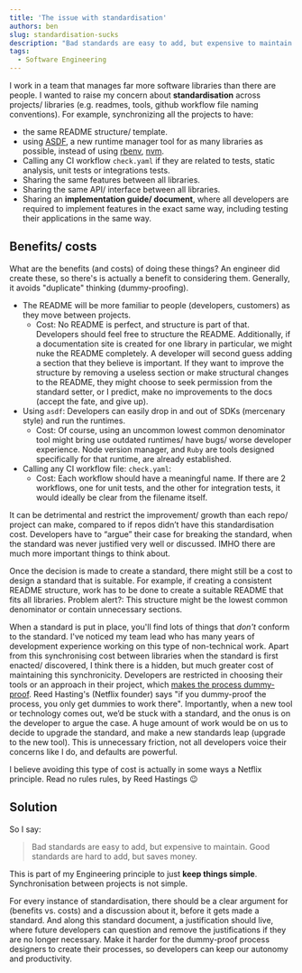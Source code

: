 ```yaml
---
title: 'The issue with standardisation'
authors: ben
slug: standardisation-sucks
description: "Bad standards are easy to add, but expensive to maintain. Good standards are hard to add, but saves money."
tags:
  - Software Engineering
---
```


I work in a team that manages far more software libraries than there are people. I wanted to raise my concern about **standardisation** across projects/ libraries (e.g. readmes, tools, github workflow file naming conventions). For example, synchronizing all the projects to have:

<!--truncate-->

- the same README structure/ template.
- using [ASDF](https://asdf-vm.com/), a new runtime manager tool for as many libraries as possible, instead of using [rbenv](https://github.com/rbenv/rbenv), [nvm](https://github.com/nvm-sh/nvm). 
- Calling any CI workflow `check.yaml` if they are related to tests, static analysis, unit tests or integrations tests.
- Sharing the same features between all libraries.
- Sharing the same API/ interface between all libraries.
- Sharing an **implementation guide/ document**, where all developers are required to implement features in the exact same way, including testing their applications in the same way. 

## Benefits/ costs

What are the benefits (and costs) of doing these things? An engineer did create these, so there's is actually a benefit to considering them. Generally, it avoids "duplicate" thinking (dummy-proofing).
- The README will be more familiar to people (developers, customers) as they move between projects. 
  - Cost: No README is perfect, and structure is part of that. Developers should feel free to structure the README. Additionally, if a documentation site is created for one library in particular, we might nuke the README completely. A developer will second guess adding a section that they believe is important. If they want to improve the structure by removing a useless section or make structural changes to the README, they might choose to seek permission from the standard setter, or I predict, make no improvements to the docs (accept the fate, and give up).
- Using `asdf`: Developers can easily drop in and out of SDKs (mercenary style) and run the runtimes. 
  - Cost: Of course, using an uncommon lowest common denominator tool might bring use outdated runtimes/ have bugs/ worse developer experience. Node version manager, and `Ruby` are tools designed specifically for that runtime, are already established. 
- Calling any CI workflow file: `check.yaml`: 
  - Cost: Each workflow should have a meaningful name. If there are 2 workflows, one for unit tests, and the other for integration tests, it would ideally be clear from the filename itself.

It can be detrimental and restrict the improvement/ growth than each repo/ project can make, compared to if repos didn’t have this standardisation cost. Developers have to “argue” their case for breaking the standard, when the standard was never justified very well or discussed. IMHO there are much more important things to think about. 
 
Once the decision is made to create a standard, there might still be a cost to design a standard that is suitable. For example, if creating a consistent README structure, work has to be done to create a suitable README that fits all libraries. Problem alert?: This structure might be the lowest common denominator or contain unnecessary sections.

When a standard is put in place, you'll find lots of things that *don't* conform to the standard. I've noticed my team lead who has many years of development experience working on this type of non-technical work. Apart from this synchronising cost between libraries when the standard is first enacted/ discovered, I think there is a hidden, but much greater cost of maintaining this synchronicity. Developers are restricted in choosing their tools or an approach in their project, which [makes the process dummy-proof](https://www.gsb.stanford.edu/insights/netflix-founder-reed-hastings-make-few-decisions-possible). Reed Hasting's (Netflix founder) says "if you dummy-proof the process, you only get dummies to work there". Importantly, when a new tool or technology comes out, we’d be stuck with a standard, and the onus is on the developer to argue the case. A huge amount of work would be on us to decide to upgrade the standard, and make a new standards leap (upgrade to the new tool). This is unnecessary friction, not all developers voice their concerns like I do, and defaults are powerful. 

I believe avoiding this type of cost is actually in some ways a Netflix principle. Read no rules rules, by Reed Hastings :wink:

## Solution

So I say: 
> Bad standards are easy to add, but expensive to maintain. Good standards are hard to add, but saves money.

This is part of my Engineering principle to just **keep things simple**. Synchronisation between projects is not simple.

For every instance of standardisation, there should be a clear argument for (benefits vs. costs) and a discussion about it, before it gets made a standard. And along this standard document, a justification should live, where future developers can question and remove the justifications if they are no longer necessary. Make it harder for the dummy-proof process designers to create their processes, so developers can keep our autonomy and productivity.

